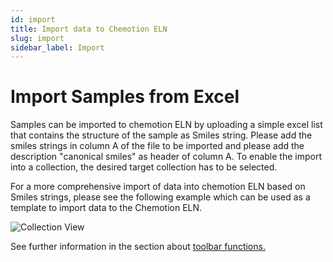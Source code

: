 ```yaml
---
id: import
title: Import data to Chemotion ELN
slug: import
sidebar_label: Import
---
```


# Import Samples from Excel

Samples can be imported to chemotion ELN by uploading a simple excel list that contains the structure of the sample as Smiles string. 
Please add the smiles strings in column A of the file to be imported and please add the description "canonical smiles" as header of column A.
To enable the import into a collection, the desired target collection has to be selected. 

For a more comprehensive import of data into chemotion ELN based on Smiles strings, please see the following example which can be used as a template to import data to the Chemotion ELN. 
<p><DownloadBtn files={['/chemotionsaurus/files/template_sample_import.xlsx']}  text={"Download XLSX Template here "}/></p>

![Collection View](/img/import_samples.gif)

See further information in the section about [toolbar functions.](toolbar_functions)

